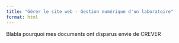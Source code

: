 ```yaml
---
title: "Gérer le site web - Gestion numérique d'un laboratoire"
format: html
---
```


Blabla pourquoi mes documents ont disparus envie de CREVER